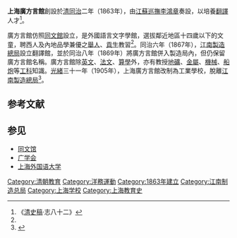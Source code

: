 '''上海廣方言館'''創設於[[清朝|清]][[同治|同治]]二年（1863年），由[[江蘇巡撫|江蘇巡撫]][[李鴻章|李鴻章]]奏設，以培養[[翻譯|翻譯]]人才<ref name="multiple">《[[清史稿|清史稿]]·志八十二》</ref>。

廣方言館仿照[[同文館|同文館]]設立，是外國語言文字學館，選拔鄰近地區十四歲以下的文童，聘西人及內地品學兼優之[[舉人|舉人]]、[[貢生|貢生]]教習<ref name="multiple" />。同治六年（1867年），[[江南製造總局|江南製造總局]]設立翻譯館，並於同治八年（1869年）將廣方言館併入製造局內，但仍保留廣方言館名稱。廣方言館除[[英文|英文]]、[[法文|法文]]、[[算學|算學]]外，亦有教授[[地礦|地礦]]、[[金屬|金屬]]、[[機械|機械]]、[[船炮|船炮]]等[[工科|工科]]知識。[[光緒|光緒]]三十一年（1905年），上海廣方言館改制為工業學校，脫離[[江南機器製造總局|江南製造總局]]<ref>{{Cite web|url=http://www.chiculture.net/0121/html/d22/0121d22.html|title=洋務運動——上海廣方言館|language=zh-hk|accessdate=2010-01-21|archive-date=2020-11-06|archive-url=https://web.archive.org/web/20201106230000/https://www.chiculture.net/0121/html/d22/0121d22.html|dead-url=no}}</ref>。

== 参考文献 ==
{{Reflist|2}}

== 参见 ==
* [[同文馆|同文馆]]
* [[广学会|广学会]]
* [[上海外国语大学|上海外国语大学]]

[[Category:清朝教育|Category:清朝教育]]
[[Category:洋務運動|Category:洋務運動]]
[[Category:1863年建立|Category:1863年建立]]
[[Category:江南制造总局|Category:江南制造总局]]
[[Category:上海学校|Category:上海学校]]
[[Category:上海教育史|Category:上海教育史]]